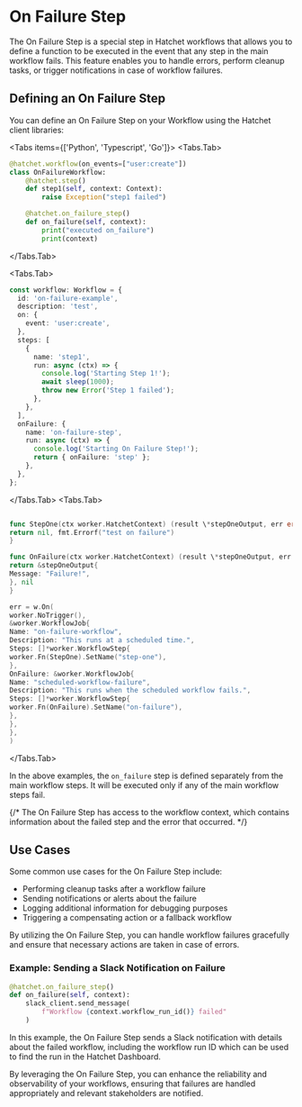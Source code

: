 
# On Failure Step

The On Failure Step is a special step in Hatchet workflows that allows you to define a function to be executed in the event that any step in the main workflow fails. This feature enables you to handle errors, perform cleanup tasks, or trigger notifications in case of workflow failures.

## Defining an On Failure Step

You can define an On Failure Step on your Workflow using the Hatchet client libraries:

<Tabs items={['Python', 'Typescript', 'Go']}>
<Tabs.Tab>
```python
@hatchet.workflow(on_events=["user:create"])
class OnFailureWorkflow:
    @hatchet.step()
    def step1(self, context: Context):
        raise Exception("step1 failed")

    @hatchet.on_failure_step()
    def on_failure(self, context):
        print("executed on_failure")
        print(context)

````
</Tabs.Tab>

<Tabs.Tab>
```typescript
const workflow: Workflow = {
  id: 'on-failure-example',
  description: 'test',
  on: {
    event: 'user:create',
  },
  steps: [
    {
      name: 'step1',
      run: async (ctx) => {
        console.log('Starting Step 1!');
        await sleep(1000);
        throw new Error('Step 1 failed');
      },
    },
  ],
  onFailure: {
    name: 'on-failure-step',
    run: async (ctx) => {
      console.log('Starting On Failure Step!');
      return { onFailure: 'step' };
    },
  },
};
````

</Tabs.Tab>
<Tabs.Tab>
```go

func StepOne(ctx worker.HatchetContext) (result \*stepOneOutput, err error) {
return nil, fmt.Errorf("test on failure")
}

func OnFailure(ctx worker.HatchetContext) (result \*stepOneOutput, err error) {
return &stepOneOutput{
Message: "Failure!",
}, nil
}

err = w.On(
worker.NoTrigger(),
&worker.WorkflowJob{
Name: "on-failure-workflow",
Description: "This runs at a scheduled time.",
Steps: []*worker.WorkflowStep{
worker.Fn(StepOne).SetName("step-one"),
},
OnFailure: &worker.WorkflowJob{
Name: "scheduled-workflow-failure",
Description: "This runs when the scheduled workflow fails.",
Steps: []*worker.WorkflowStep{
worker.Fn(OnFailure).SetName("on-failure"),
},
},
},
)

````
</Tabs.Tab>
</Tabs>

In the above examples, the `on_failure` step is defined separately from the main workflow steps. It will be executed only if any of the main workflow steps fail.

{/* <Callout type="info">
The On Failure Step has access to the workflow context, which contains information about the failed step and the error that occurred.
</Callout> */}

## Use Cases

Some common use cases for the On Failure Step include:

- Performing cleanup tasks after a workflow failure
- Sending notifications or alerts about the failure
- Logging additional information for debugging purposes
- Triggering a compensating action or a fallback workflow

By utilizing the On Failure Step, you can handle workflow failures gracefully and ensure that necessary actions are taken in case of errors.

### Example: Sending a Slack Notification on Failure

```python
@hatchet.on_failure_step()
def on_failure(self, context):
    slack_client.send_message(
        f"Workflow {context.workflow_run_id()} failed"
    )
````

In this example, the On Failure Step sends a Slack notification with details about the failed workflow, including the workflow run ID which can be used to find the run in the Hatchet Dashboard.

By leveraging the On Failure Step, you can enhance the reliability and observability of your workflows, ensuring that failures are handled appropriately and relevant stakeholders are notified.
